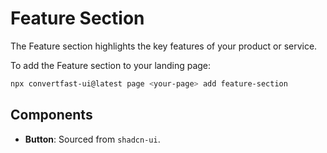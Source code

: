 # Feature Section

The Feature section highlights the key features of your product or service.


<FeatureSection />

To add the Feature section to your landing page:

```bash
npx convertfast-ui@latest page <your-page> add feature-section
```

## Components

- **Button**: Sourced from `shadcn-ui`.
